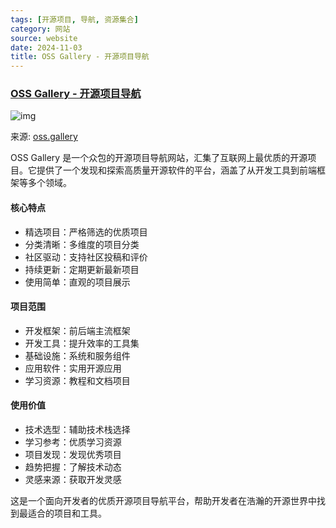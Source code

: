 ```yaml
---
tags: [开源项目, 导航, 资源集合]
category: 网站
source: website
date: 2024-11-03
title: OSS Gallery - 开源项目导航
---
```


### [OSS Gallery - 开源项目导航](https://oss.gallery/)

![img](https://img.mengpeng.tech/i/2024/11/28/6748623976e0a.webp)

来源: [oss.gallery](https://oss.gallery/)

OSS Gallery 是一个众包的开源项目导航网站，汇集了互联网上最优质的开源项目。它提供了一个发现和探索高质量开源软件的平台，涵盖了从开发工具到前端框架等多个领域。

#### 核心特点
- 精选项目：严格筛选的优质项目
- 分类清晰：多维度的项目分类
- 社区驱动：支持社区投稿和评价
- 持续更新：定期更新最新项目
- 使用简单：直观的项目展示

#### 项目范围
- 开发框架：前后端主流框架
- 开发工具：提升效率的工具集
- 基础设施：系统和服务组件
- 应用软件：实用开源应用
- 学习资源：教程和文档项目

#### 使用价值
- 技术选型：辅助技术栈选择
- 学习参考：优质学习资源
- 项目发现：发现优秀项目
- 趋势把握：了解技术动态
- 灵感来源：获取开发灵感

这是一个面向开发者的优质开源项目导航平台，帮助开发者在浩瀚的开源世界中找到最适合的项目和工具。 